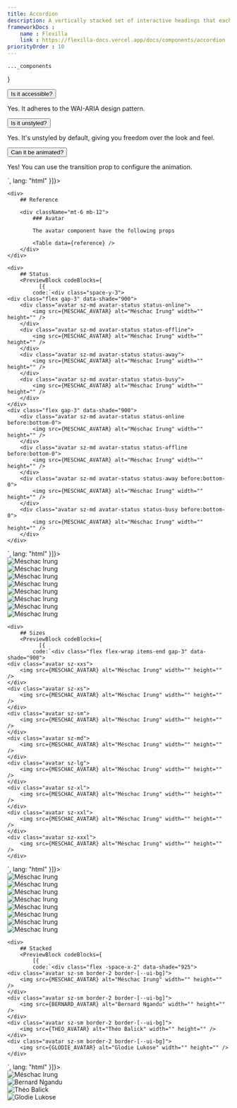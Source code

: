 ```yaml
---
title: Accordion
description: A vertically stacked set of interactive headings that each reveal an associated section of content.
frameworkDocs :
    name : Flexilla
    link : https://flexilla-docs.vercel.app/docs/components/accordion
priorityOrder : 10
---
```



    ..._components
}

<div className="space-y-20">
    <PreviewBlock codeBlocks={
              [{
            code:`
<div data-accordion-1 data-default-value="accordion-1" data-accordion-type="single" class="space-y-2 bg-zinc-200/40 dark:bg-zinc-900/60">
    <div 
        data-accordion-item 
        data-accordion-value="accordion-1"
        class="rounded-md">
        <button data-accordion-trigger aria-label="toggle button"
            class="px-4 wfull flex justify-between items-center py-2 text-zinc-800 dark:text-zinc-200 font-medium text-lg ease-linear hover:bg-zinc-200/50 dark:hover:bg-zinc-800/40 rounded-md focus:outline-blue-600 aria-expanded:text-blue-600">
            Is it accessible?
        </button>
        <div aria-hidden="true" data-accordion-content
            class="text-zinc-700 dark:text-zinc-300 duration-200 ease-linear max-h-0 overflow-hidden">
            <p class="p-4">
            Yes. It adheres to the WAI-ARIA design pattern.
            </p>
        </div>
    </div>
    <div data-accordion-item data-accordion-value="accordion-2"
        class="rounded-md">
        <button data-accordion-trigger aria-label="toggle button"
            class="px-4 wfull flex justify-between items-center py-2 text-zinc-800 dark:text-zinc-200 font-medium text-lg ease-linear hover:bg-zinc-200/50 dark:hover:bg-zinc-800/40 rounded-md focus:outline-blue-600 aria-expanded:text-blue-600">
            Is it unstyled?
        </button>
        <div aria-hidden="true" data-accordion-content
            class="text-zinc-700 dark:text-zinc-300 duration-200 ease-linear max-h-0 overflow-hidden">
            <p class="p-4">
            Yes. It's unstyled by default, giving you freedom over the look and feel.
            </p>
        </div>
    </div>
    <div data-accordion-item data-accordion-value="accordion-3"
        class="rounded-md">
        <button data-accordion-trigger aria-label="toggle button"
            class="px-4 wfull flex justify-between items-center py-2 text-zinc-800 dark:text-zinc-200 font-medium text-lg ease-linear hover:bg-zinc-200/50 dark:hover:bg-zinc-800/40 rounded-md focus:outline-blue-600 aria-expanded:text-blue-600">
            Can it be animated?
        </button>
        <div aria-hidden="true" data-accordion-content
            class="text-zinc-700 dark:text-zinc-300 duration-200 ease-linear max-h-0 overflow-hidden">
            <p class="p-4">
            Yes! You can use the transition prop to configure the animation.
            </p>
        </div>
    </div>
</div>`,
              lang: "html"
          }]}>
        <Accordion1 />
    </PreviewBlock>

    <div>
        ## Reference

        <div className="mt-6 mb-12"> 
            ### Avatar 

            The avatar component have the following props

            <Table data={reference} />
        </div>
    </div>

    <div>
        ## Status
        <PreviewBlock codeBlocks={
              [{
            code:`<div class="space-y-3">
    <div class="flex gap-3" data-shade="900">
        <div class="avatar sz-md avatar-status status-online">
            <img src={MESCHAC_AVATAR} alt="Méschac Irung" width="" height="" />
        </div>
        <div class="avatar sz-md avatar-status status-offline">
            <img src={MESCHAC_AVATAR} alt="Méschac Irung" width="" height="" />
        </div>
        <div class="avatar sz-md avatar-status status-away">
            <img src={MESCHAC_AVATAR} alt="Méschac Irung" width="" height="" />
        </div>
        <div class="avatar sz-md avatar-status status-busy">
            <img src={MESCHAC_AVATAR} alt="Méschac Irung" width="" height="" />
        </div>
    </div>
    <div class="flex gap-3" data-shade="900">
        <div class="avatar sz-md avatar-status status-online before:bottom-0">
            <img src={MESCHAC_AVATAR} alt="Méschac Irung" width="" height="" />
        </div>
        <div class="avatar sz-md avatar-status status-offline before:bottom-0">
            <img src={MESCHAC_AVATAR} alt="Méschac Irung" width="" height="" />
        </div>
        <div class="avatar sz-md avatar-status status-away before:bottom-0">
            <img src={MESCHAC_AVATAR} alt="Méschac Irung" width="" height="" />
        </div>
        <div class="avatar sz-md avatar-status status-busy before:bottom-0">
            <img src={MESCHAC_AVATAR} alt="Méschac Irung" width="" height="" />
        </div>
    </div>
</div>`,
              lang: "html"
          }]}>
            <div class="space-y-3">
                <div class="flex gap-3" data-shade="900">
                    <div class="avatar sz-md avatar-status status-online">
                        <img src={MESCHAC_AVATAR} alt="Méschac Irung" width="" height="" />
                    </div>
                    <div class="avatar sz-md avatar-status status-offline">
                        <img src={MESCHAC_AVATAR} alt="Méschac Irung" width="" height="" />
                    </div>
                    <div class="avatar sz-md avatar-status status-away">
                        <img src={MESCHAC_AVATAR} alt="Méschac Irung" width="" height="" />
                    </div>
                    <div class="avatar sz-md avatar-status status-busy">
                        <img src={MESCHAC_AVATAR} alt="Méschac Irung" width="" height="" />
                    </div>
                </div>
                <div class="flex gap-3" data-shade="900">
                    <div class="avatar sz-md avatar-status status-online before:bottom-0">
                        <img src={MESCHAC_AVATAR} alt="Méschac Irung" width="" height="" />
                    </div>
                    <div class="avatar sz-md avatar-status status-offline before:bottom-0">
                        <img src={MESCHAC_AVATAR} alt="Méschac Irung" width="" height="" />
                    </div>
                    <div class="avatar sz-md avatar-status status-away before:bottom-0">
                        <img src={MESCHAC_AVATAR} alt="Méschac Irung" width="" height="" />
                    </div>
                    <div class="avatar sz-md avatar-status status-busy before:bottom-0">
                        <img src={MESCHAC_AVATAR} alt="Méschac Irung" width="" height="" />
                    </div>
                </div>
            </div>
        </PreviewBlock>
    </div>

    <div>
        ## Sizes
        <PreviewBlock codeBlocks={
              [{
            code:`<div class="flex flex-wrap items-end gap-3" data-shade="900">
    <div class="avatar sz-xxs">
        <img src={MESCHAC_AVATAR} alt="Méschac Irung" width="" height="" />
    </div>
    <div class="avatar sz-xs">
        <img src={MESCHAC_AVATAR} alt="Méschac Irung" width="" height="" />
    </div>
    <div class="avatar sz-sm">
        <img src={MESCHAC_AVATAR} alt="Méschac Irung" width="" height="" />
    </div>
    <div class="avatar sz-md">
        <img src={MESCHAC_AVATAR} alt="Méschac Irung" width="" height="" />
    </div>
    <div class="avatar sz-lg">
        <img src={MESCHAC_AVATAR} alt="Méschac Irung" width="" height="" />
    </div>
    <div class="avatar sz-xl">
        <img src={MESCHAC_AVATAR} alt="Méschac Irung" width="" height="" />
    </div>
    <div class="avatar sz-xxl">
        <img src={MESCHAC_AVATAR} alt="Méschac Irung" width="" height="" />
    </div>
    <div class="avatar sz-xxxl">
        <img src={MESCHAC_AVATAR} alt="Méschac Irung" width="" height="" />
    </div>
</div>`,
              lang: "html"
          }]}>
            <div class="flex flex-wrap items-end gap-3" data-shade="900">
                <div class="avatar sz-xxs">
                    <img src={MESCHAC_AVATAR} alt="Méschac Irung" width="" height="" />
                </div>
                <div class="avatar sz-xs">
                    <img src={MESCHAC_AVATAR} alt="Méschac Irung" width="" height="" />
                </div>
                <div class="avatar sz-sm">
                    <img src={MESCHAC_AVATAR} alt="Méschac Irung" width="" height="" />
                </div>
                <div class="avatar sz-md">
                    <img src={MESCHAC_AVATAR} alt="Méschac Irung" width="" height="" />
                </div>
                <div class="avatar sz-lg">
                    <img src={MESCHAC_AVATAR} alt="Méschac Irung" width="" height="" />
                </div>
                <div class="avatar sz-xl">
                    <img src={MESCHAC_AVATAR} alt="Méschac Irung" width="" height="" />
                </div>
                <div class="avatar sz-xxl">
                    <img src={MESCHAC_AVATAR} alt="Méschac Irung" width="" height="" />
                </div>
                <div class="avatar sz-xxxl">
                    <img src={MESCHAC_AVATAR} alt="Méschac Irung" width="" height="" />
                </div>
            </div>
        </PreviewBlock>
    </div>

    <div>
        ## Stacked
        <PreviewBlock codeBlocks={
            [{
            code:`<div class="flex -space-x-2" data-shade="925">
    <div class="avatar sz-sm border-2 border-[--ui-bg]">
        <img src={MESCHAC_AVATAR} alt="Méschac Irung" width="" height="" />
    </div>
    <div class="avatar sz-sm border-2 border-[--ui-bg]">
        <img src={BERNARD_AVATAR} alt="Bernard Ngandu" width="" height="" />
    </div>
    <div class="avatar sz-sm border-2 border-[--ui-bg]">
        <img src={THEO_AVATAR} alt="Théo Balick" width="" height="" />
    </div>
    <div class="avatar sz-sm border-2 border-[--ui-bg]">
        <img src={GLODIE_AVATAR} alt="Glodie Lukose" width="" height="" />
    </div>
</div>`,
              lang: "html"
          }]}>
            <div class="flex -space-x-2" data-shade="925">
                <div class="avatar sz-sm border-2 border-[--ui-bg]">
                    <img src={MESCHAC_AVATAR} alt="Méschac Irung" width="" height="" />
                </div>
                <div class="avatar sz-sm border-2 border-[--ui-bg]">
                    <img src={BERNARD_AVATAR} alt="Bernard Ngandu" width="" height="" />
                </div>
                <div class="avatar sz-sm border-2 border-[--ui-bg]">
                    <img src={THEO_AVATAR} alt="Théo Balick" width="" height="" />
                </div>
                <div class="avatar sz-sm border-2 border-[--ui-bg]">
                    <img src={GLODIE_AVATAR} alt="Glodie Lukose" width="" height="" />
                </div>
            </div>
        </PreviewBlock>
    </div>
</div>